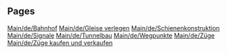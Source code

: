 
== Pages ==
[[Main/de/Bahnhof]]
[[Main/de/Gleise verlegen]]
[[Main/de/Schienenkonstruktion]]
[[Main/de/Signale]]
[[Main/de/Tunnelbau]]
[[Main/de/Wegpunkte]]
[[Main/de/Züge]]
[[Main/de/Züge kaufen und verkaufen]]
